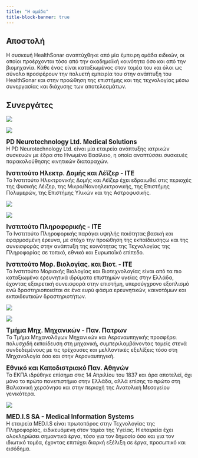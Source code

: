 ```yaml
---
title: "Η ομάδα"
title-block-banner: true
---
```


## Αποστολή

Η συσκευή HealthSonar αναπτύχθηκε από μία έμπειρη ομάδα ειδικών, οι οποίοι προέρχονται τόσο από την ακαδημαϊκή κοινότητα όσο και από την βιομηχανία.
Κάθε ένας είναι καταξιωμένος στον τομέα του και όλοι ως σύνολο προσφέρουν την πολυετή εμπειρία του στην ανάπτυξη του HealthSonar και στην προώθηση της επιστήμης και της τεχνολογίας μέσω συνεργασίας και διάχυσης των αποτελεσμάτων.

## Συνεργάτες

:::::{.grid}

::: {.g-col-12 .g-col-md-6}
<div class="card-body">
![](assets/images/consortium/pdn_logo.png){fig-alt="PDN"}
</div>
:::

::: {.g-col-12 .g-col-md-6}
![](assets/images/consortium/forth_electronics_logo.png){fig-alt="FORTH Electronics"}
:::

::: {.g-col-12 .g-col-md-6}
<big><b>PD Neurotechnology Ltd. Medical Solutions</b></big><br>
Η PD Neurotechnology Ltd. είναι μία εταιρεία ανάπτυξης ιατρικών συσκευών με έδρα στο Ηνωμένο Βασίλειο, η οποία αναπτύσσει συσκευές παρακολούθησης κινητικών διαταραχών.
:::

::: {.g-col-12 .g-col-md-6}
<big><b>Ινστιτούτο Ηλεκτρ. Δομής και Λέϊζερ - ITE</b></big><br>
Το Ινστιτούτο Ηλεκτρονικής Δομής και Λέϊζερ έχει εδραιωθεί στις περιοχές της Φυσικής Λέιζερ, της Μικρο/Νανοηλεκτρονικής, της Επιστήμης Πολυμερών, της Επιστήμης Υλικών και της Αστροφυσικής.
:::

::: {.g-col-12 .g-col-md-6}
![](assets/images/consortium/forth_computer_logo.png){fig-alt="FORTH Computer"}
:::

::: {.g-col-12 .g-col-md-6}
![](assets/images/consortium/forth_biology_logo.png){fig-alt="FORTH Biology"}
:::

::: {.g-col-12 .g-col-md-6}
<big><b>Ινστιτούτο Πληροφορικής - ΙΤΕ</b></big><br>
Το Ινστιτούτο Πληροφορικής παράγει υψηλής ποιότητας βασική και εφαρμοσμένη έρευνα, με στόχο την προώθηση της εκπαίδευσηςω και της συνεισφοράς στην ανάπτυξη της κοινότητας της Τεχνολογίας της Πληροφορίας σε τοπικό, εθνικό και Ευρωπαϊκό επίπεδο.
:::

::: {.g-col-12 .g-col-md-6}
<big><b>Ινστιτούτο Μορ. Βιολογίας. και Βιοτ. - ΙΤΕ</b></big><br>
Το Ινστιτούτο Μοριακής Βιολογίας και Βιοτεχνολογίας είναι από τα πιο καταξιωμένα ερευνητικά ιδρύματα επιστημών υγείας στην Ελλάδα, έχοντας εξαιρετική συνεισφορά στην επιστήμη, υπερσύγχρονο εξοπλισμό ενώ δραστηριοποιείται σε ένα ευρύ φάσμα ερευνητικών, καινοτόμων και εκπαιδευτικών δραστηριοτήτων.
:::

::: {.g-col-12 .g-col-md-6}
![](assets/images/consortium/upatras_mechanical_logo.png){fig-alt="UPATRAS MEAD"}
:::

::: {.g-col-12 .g-col-md-6}
![](assets/images/consortium/kapodistrian_university_logo.png){fig-alt="Kapodistrian"}
:::

::: {.g-col-12 .g-col-md-6}
<big><b>Τμήμα Μηχ. Μηχανικών - Παν. Πατρων</b></big><br>
Το Τμήμα Μηχανολόγων Μηχανικών και Αεροναυπηγικής προσφέρει πολυσχιδή εκπαίδευση στη μηχανική, συμπεριλαμβάνοντας τομείς στενά συνδεδεμένους με τις τρέχουσες και μελλοντικές εξελίξεις τόσο στη Μηχανολογία όσο και στην Αεροναυπηγική.
:::

::: {.g-col-12 .g-col-md-6}
<big><b>Εθνικό και Καποδιστριακό Παν. Αθηνών</b></big><br>
Το ΕΚΠΑ ιδρύθηκε επίσημα στις 14 Απριλίου του 1837 και άρα αποτελεί, όχι μόνο το πρώτο πανεπιστήμιο στην Ελλάδα, αλλά επίσης το πρώτο στη Βαλκανική χερσόνησο και στην περιοχή της Ανατολική Μεσογείου γενικότερα.
:::

::: {.g-col-12 .g-col-md-6}
![](assets/images/consortium/medis_logo.png){fig-alt="Medis"}

<big><b>MED.I.S SA - Medical Information Systems</b></big><br>
Η εταιρεία MED.I.S είναι πρωτοπόρος στην Τεχνολογίας της Πληροφορίας, ειδικευόμενη στον τομέα της Υγείας.
Η εταιρεία έχει ολοκληρώσει σημαντικά έργα, τόσο για τον δημοσίο όσο και για τον ιδιωτικό τομέα, έχοντας επιτύχει διαρκή εξέλιξη σε έργα, προσωπικό και εισόδημα.
:::

:::::